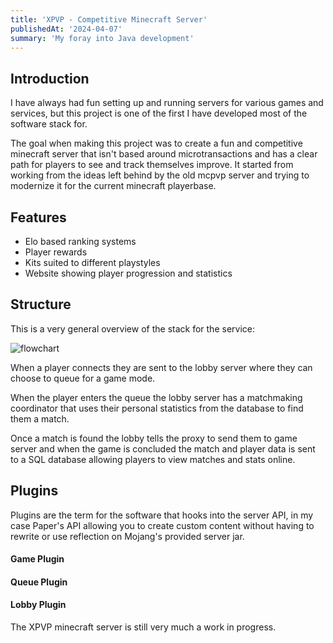 ```yaml
---
title: 'XPVP - Competitive Minecraft Server'
publishedAt: '2024-04-07'
summary: 'My foray into Java development'
---
```


## Introduction

I have always had fun setting up and running servers for various games and services,
but this project is one of the first I have developed most of the software stack for.

The goal when making this project was to create a fun and competitive minecraft server
that isn't based around microtransactions and has a clear path for players to see and
track themselves improve. It started from working from the ideas left behind by the old
mcpvp server and trying to modernize it for the current minecraft playerbase.


## Features

- Elo based ranking systems
- Player rewards
- Kits suited to different playstyles
- Website showing player progression and statistics

## Structure

This is a very general overview of the stack for the service:

![flowchart](/images/xpvp/xpvp-flowchart.svg)

When a player connects they are sent to the lobby server where they can
choose to queue for a game mode.

When the player enters the queue the lobby server has a matchmaking coordinator that uses their
personal statistics from the database to find them a match. 

Once a match is found the lobby tells the proxy to send them to game server and
when the game is concluded the match and player
data is sent to a SQL database allowing players to view matches and stats online.

## Plugins

Plugins are the term for the software that hooks into the server API, in
my case Paper's API allowing you to create custom content without having 
to rewrite or use reflection on Mojang's provided server jar.

#### Game Plugin

#### Queue Plugin

#### Lobby Plugin


The XPVP minecraft server is still very much a work in progress.